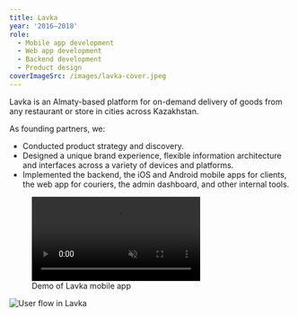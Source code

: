 ```yaml
---
title: Lavka
year: '2016–2018'
role:
  - Mobile app development
  - Web app development
  - Backend development
  - Product design
coverImageSrc: /images/lavka-cover.jpeg
---
```


Lavka is an Almaty-based platform for on-demand delivery of goods from any restaurant or store in cities across Kazakhstan.

As founding partners, we:

- Conducted product strategy and discovery.
- Designed a unique brand experience, flexible information architecture and interfaces across a variety of devices and platforms.
- Implemented the backend, the iOS and Android mobile apps for clients, the web app for couriers, the admin dashboard, and other internal tools.

<figure>
  <video
    autoPlay
    loop
    muted
    playsInline
    style={{width: '100%', aspectRatio: '2314 / 1732'}}>
    <source src="/videos/lavka-demo.webm" type="video/webm" />
    <source src="/videos/lavka-demo.mp4" type="video/mp4" />
  </video>
  <figcaption>Demo of Lavka mobile app</figcaption>
</figure>

![User flow in Lavka](/images/lavka-showcase.jpeg)
